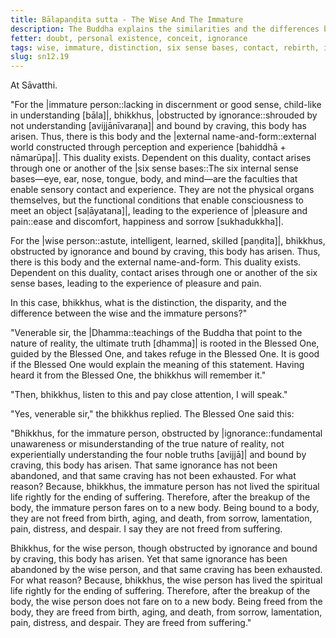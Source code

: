 ```yaml
---
title: Bālapaṇḍita sutta - The Wise And The Immature
description: The Buddha explains the similarities and the differences between the wise and the immature persons through dependent co-arising.
fetter: doubt, personal existence, conceit, ignorance
tags: wise, immature, distinction, six sense bases, contact, rebirth, ignorance, craving, dependent co-arising, suffering, dukkha, sn, sn12
slug: sn12.19
---
```


At Sāvatthi.

"For the |immature person::lacking in discernment or good sense, child-like in understanding [bāla]|, bhikkhus, |obstructed by ignorance::shrouded by not understanding [avijjānīvaraṇa]| and bound by craving, this body has arisen. Thus, there is this body and the |external name-and-form::external world constructed through perception and experience [bahiddhā + nāmarūpa]|. This duality exists. Dependent on this duality, contact arises through one or another of the |six sense bases::The six internal sense bases—eye, ear, nose, tongue, body, and mind—are the faculties that enable sensory contact and experience. They are not the physical organs themselves, but the functional conditions that enable consciousness to meet an object [saḷāyatana]|, leading to the experience of |pleasure and pain::ease and discomfort, happiness and sorrow [sukhadukkha]|.

For the |wise person::astute, intelligent, learned, skilled [paṇḍita]|, bhikkhus, obstructed by ignorance and bound by craving, this body has arisen. Thus, there is this body and the external name-and-form. This duality exists. Dependent on this duality, contact arises through one or another of the six sense bases, leading to the experience of pleasure and pain.

In this case, bhikkhus, what is the distinction, the disparity, and the difference between the wise and the immature persons?"

"Venerable sir, the |Dhamma::teachings of the Buddha that point to the nature of reality, the ultimate truth [dhamma]| is rooted in the Blessed One, guided by the Blessed One, and takes refuge in the Blessed One. It is good if the Blessed One would explain the meaning of this statement. Having heard it from the Blessed One, the bhikkhus will remember it."

"Then, bhikkhus, listen to this and pay close attention, I will speak."

"Yes, venerable sir," the bhikkhus replied. The Blessed One said this:

"Bhikkhus, for the immature person, obstructed by |ignorance::fundamental unawareness or misunderstanding of the true nature of reality, not experientially understanding the four noble truths [avijjā]| and bound by craving, this body has arisen. That same ignorance has not been abandoned, and that same craving has not been exhausted. For what reason? Because, bhikkhus, the immature person has not lived the spiritual life rightly for the ending of suffering. Therefore, after the breakup of the body, the immature person fares on to a new body. Being bound to a body, they are not freed from birth, aging, and death, from sorrow, lamentation, pain, distress, and despair. I say they are not freed from suffering.

Bhikkhus, for the wise person, though obstructed by ignorance and bound by craving, this body has arisen. Yet that same ignorance has been abandoned by the wise person, and that same craving has been exhausted. For what reason? Because, bhikkhus, the wise person has lived the spiritual life rightly for the ending of suffering. Therefore, after the breakup of the body, the wise person does not fare on to a new body. Being freed from the body, they are freed from birth, aging, and death, from sorrow, lamentation, pain, distress, and despair. They are freed from suffering."